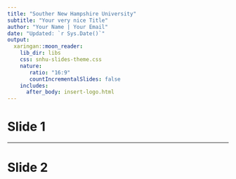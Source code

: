 ```yaml
---
title: "Souther New Hampshire University"
subtitle: "Your very nice Title"
author: "Your Name | Your Email"
date: "Updated: `r Sys.Date()`"
output:
  xaringan::moon_reader:
    lib_dir: libs
    css: snhu-slides-theme.css
    nature:
       ratio: "16:9"
       countIncrementalSlides: false
    includes:
      after_body: insert-logo.html
---
```


# Slide 1



---

# Slide 2








